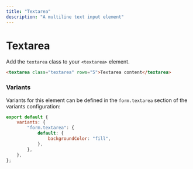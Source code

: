 ```yaml
---
title: "Textarea"
description: "A multiline text input element"
---
```


# Textarea

Add the `textarea` class to your `<textarea>` element. 

```html live=true
<textarea class="textarea" rows="5">Textarea content</textarea>
```

### Variants

Variants for this element can be defined in the `form.textarea` section of the variants configuration:

```js
export default {
    variants: {
        "form.textarea": {
            default: {
                backgroundColor: "fill",
            },
        },
    },
};
```
